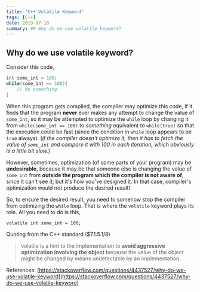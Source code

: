 ```yaml
---
title: "C++ Volatile Keyword"
tags: [C++]
date: 2019-07-18
summary: ## Why do we use volatile keyword?
---
```


## Why do we use volatile keyword?

Consider this code,

```cpp
int some_int = 100;
while(some_int == 100){
    // do something
}
```

When this program gets compiled, the compiler may optimize this code, if it finds that the
program **never** ever makes any attempt to change the value of `some_int`, so it may be
attempted to optimize the `while` loop by changing it from `while(some_int == 100)` to
*something* equivalent to `while(true)` so that the execution could be fast (since the
condition in `while` loop appears to be `true` always). (*if the compiler doesn't optimize
it, then it has to fetch the value of `some_int` and compare it with 100 in each iteration,
which obviously is a little bit slow.*)

However, sometimes, optimization (of some parts of your program) may be **undesirable**,
because it may be that someone else is changing the value of `some_int` from **outside the
program which the compiler is not aware of**, since it can't see it; but it's how you've
designed it. In that case, compiler's optimization would not produce the desired result!

So, to ensure the desired result, you need to somehow stop the compiler from optimizing
the `while` loop. That is where the `volatile` keyword plays its role. All you need to do
is this,

`volatile int some_int = 100;`

Quoting from the C++ standard ($7.1.5.1/8)

> volatile is a hint to the implementation to **avoid aggressive optimization involving
> the object** because the value of the object might be changed by means undetectable by
> an implementation.

References: [https://stackoverflow.com/questions/4437527/why-do-we-use-volatile-keyword](https://stackoverflow.com/questions/4437527/why-do-we-use-volatile-keyword)

